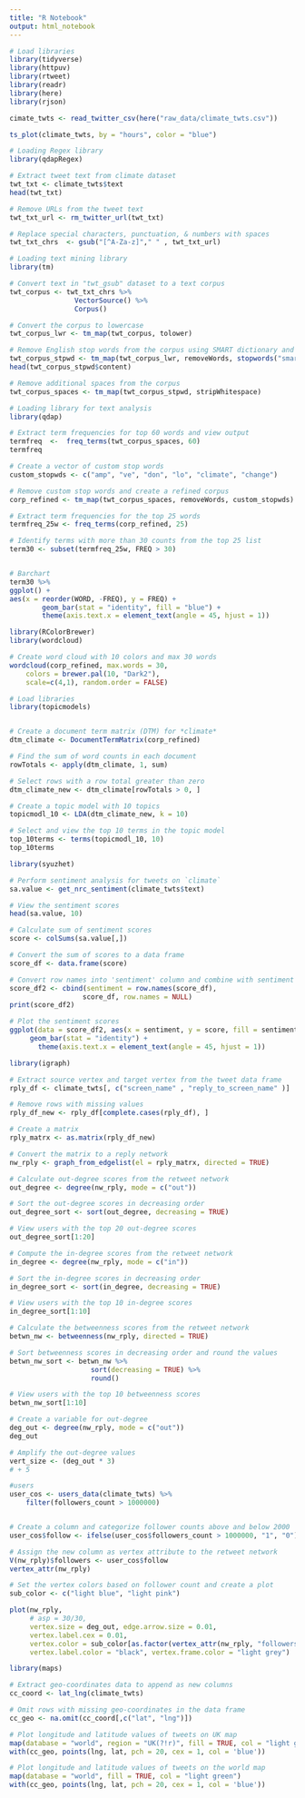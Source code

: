 ```yaml
---
title: "R Notebook"
output: html_notebook
---
```


```r
# Load libraries
library(tidyverse)
library(httpuv)
library(rtweet)
library(readr)
library(here)
library(rjson)
```

```r

cimate_twts <- read_twitter_csv(here("raw_data/climate_twts.csv"))

```

```r
ts_plot(climate_twts, by = "hours", color = "blue")
```

```r
# Loading Regex library
library(qdapRegex)

# Extract tweet text from climate dataset
twt_txt <- climate_twts$text
head(twt_txt)

# Remove URLs from the tweet text
twt_txt_url <- rm_twitter_url(twt_txt)

# Replace special characters, punctuation, & numbers with spaces
twt_txt_chrs  <- gsub("[^A-Za-z]"," " , twt_txt_url)

# Loading text mining library
library(tm)

# Convert text in "twt_gsub" dataset to a text corpus
twt_corpus <- twt_txt_chrs %>% 
                VectorSource() %>% 
                Corpus() 

# Convert the corpus to lowercase
twt_corpus_lwr <- tm_map(twt_corpus, tolower) 

# Remove English stop words from the corpus using SMART dictionary and view the corpus
twt_corpus_stpwd <- tm_map(twt_corpus_lwr, removeWords, stopwords("smart"))
head(twt_corpus_stpwd$content)

# Remove additional spaces from the corpus
twt_corpus_spaces <- tm_map(twt_corpus_stpwd, stripWhitespace)

# Loading library for text analysis
library(qdap)

# Extract term frequencies for top 60 words and view output
termfreq  <-  freq_terms(twt_corpus_spaces, 60)
termfreq
```

```r
# Create a vector of custom stop words
custom_stopwds <- c("amp", "ve", "don", "lo", "climate", "change")

# Remove custom stop words and create a refined corpus
corp_refined <- tm_map(twt_corpus_spaces, removeWords, custom_stopwds) 

# Extract term frequencies for the top 25 words
termfreq_25w <- freq_terms(corp_refined, 25)

# Identify terms with more than 30 counts from the top 25 list
term30 <- subset(termfreq_25w, FREQ > 30)


# Barchart
term30 %>% 
ggplot() +
aes(x = reorder(WORD, -FREQ), y = FREQ) +
		geom_bar(stat = "identity", fill = "blue") + 
        theme(axis.text.x = element_text(angle = 45, hjust = 1))
```

```r
library(RColorBrewer)
library(wordcloud)

# Create word cloud with 10 colors and max 30 words
wordcloud(corp_refined, max.words = 30, 
    colors = brewer.pal(10, "Dark2"), 
    scale=c(4,1), random.order = FALSE)
```

```r

# Load libraries
library(topicmodels)


# Create a document term matrix (DTM) for *climate*
dtm_climate <- DocumentTermMatrix(corp_refined)

# Find the sum of word counts in each document
rowTotals <- apply(dtm_climate, 1, sum)

# Select rows with a row total greater than zero
dtm_climate_new <- dtm_climate[rowTotals > 0, ]

# Create a topic model with 10 topics
topicmodl_10 <- LDA(dtm_climate_new, k = 10)

# Select and view the top 10 terms in the topic model
top_10terms <- terms(topicmodl_10, 10)
top_10terms 


```

```r
library(syuzhet)

# Perform sentiment analysis for tweets on `climate` 
sa.value <- get_nrc_sentiment(climate_twts$text)

# View the sentiment scores
head(sa.value, 10)
```

```r
# Calculate sum of sentiment scores
score <- colSums(sa.value[,])

# Convert the sum of scores to a data frame
score_df <- data.frame(score)

# Convert row names into 'sentiment' column and combine with sentiment scores
score_df2 <- cbind(sentiment = row.names(score_df),  
				  score_df, row.names = NULL)
print(score_df2)

# Plot the sentiment scores
ggplot(data = score_df2, aes(x = sentiment, y = score, fill = sentiment)) +
  	 geom_bar(stat = "identity") +
       theme(axis.text.x = element_text(angle = 45, hjust = 1))
```

```r
library(igraph)

# Extract source vertex and target vertex from the tweet data frame
rply_df <- climate_twts[, c("screen_name" , "reply_to_screen_name" )]

# Remove rows with missing values
rply_df_new <- rply_df[complete.cases(rply_df), ]

# Create a matrix
rply_matrx <- as.matrix(rply_df_new)

# Convert the matrix to a reply network
nw_rply <- graph_from_edgelist(el = rply_matrx, directed = TRUE)

# Calculate out-degree scores from the retweet network
out_degree <- degree(nw_rply, mode = c("out"))

# Sort the out-degree scores in decreasing order
out_degree_sort <- sort(out_degree, decreasing = TRUE)

# View users with the top 20 out-degree scores
out_degree_sort[1:20]
```

```r
# Compute the in-degree scores from the retweet network
in_degree <- degree(nw_rply, mode = c("in"))

# Sort the in-degree scores in decreasing order
in_degree_sort <- sort(in_degree, decreasing = TRUE)

# View users with the top 10 in-degree scores
in_degree_sort[1:10]
```

```r
# Calculate the betweenness scores from the retweet network
betwn_nw <- betweenness(nw_rply, directed = TRUE)

# Sort betweenness scores in decreasing order and round the values
betwn_nw_sort <- betwn_nw %>%
                    sort(decreasing = TRUE) %>%
                    round()

# View users with the top 10 betweenness scores 
betwn_nw_sort[1:10]
```

```r
# Create a variable for out-degree
deg_out <- degree(nw_rply, mode = c("out"))
deg_out

# Amplify the out-degree values
vert_size <- (deg_out * 3)
# + 5

#users
user_cos <- users_data(climate_twts) %>%
    filter(followers_count > 1000000)


# Create a column and categorize follower counts above and below 2000
user_cos$follow <- ifelse(user_cos$followers_count > 1000000, "1", "0")

# Assign the new column as vertex attribute to the retweet network
V(nw_rply)$followers <- user_cos$follow
vertex_attr(nw_rply)

# Set the vertex colors based on follower count and create a plot
sub_color <- c("light blue", "light pink")

plot(nw_rply,
     # asp = 30/30,
     vertex.size = deg_out, edge.arrow.size = 0.01,
     vertex.label.cex = 0.01,
     vertex.color = sub_color[as.factor(vertex_attr(nw_rply, "followers"))],
     vertex.label.color = "black", vertex.frame.color = "light grey")
```

```r

library(maps)

# Extract geo-coordinates data to append as new columns
cc_coord <- lat_lng(climate_twts)

# Omit rows with missing geo-coordinates in the data frame
cc_geo <- na.omit(cc_coord[,c("lat", "lng")])

# Plot longitude and latitude values of tweets on UK map
map(database = "world", region = "UK(?!r)", fill = TRUE, col = "light green")
with(cc_geo, points(lng, lat, pch = 20, cex = 1, col = 'blue'))

# Plot longitude and latitude values of tweets on the world map
map(database = "world", fill = TRUE, col = "light green")
with(cc_geo, points(lng, lat, pch = 20, cex = 1, col = 'blue'))
```

